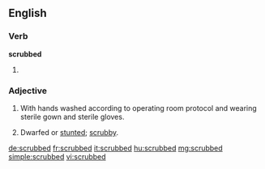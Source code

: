 ==English==

===Verb===
'''scrubbed'''

# {{en-past of|scrub}}

===Adjective===
{{en-adj}}

# {{context|surgery|not comparable|lang=en}} With hands washed according to operating room protocol and wearing sterile gown and sterile gloves.
# Dwarfed or [[stunted]]; [[scrubby]].

[[de:scrubbed]]
[[fr:scrubbed]]
[[it:scrubbed]]
[[hu:scrubbed]]
[[mg:scrubbed]]
[[simple:scrubbed]]
[[vi:scrubbed]]
